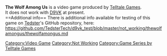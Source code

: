 <strong>The Wolf Among Us</strong> is a video game produced by [[Telltale Games]].
<br />
It does not work with [[D9VK]] at present.
<br />
==Additional info==
There is additional info available for testing of this game on [[User:Tedster|Tedster]]'s GitHub repository, here:
<br />
https://github.com/TedsterTech/d9vk_test/blob/master/not_working/thewolfamongus/thewolfamongus.md

[[Category:Video Game]]
[[Category:Not Working]]
[[Category:Game Series by Telltale Games]]
